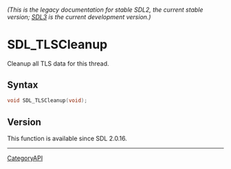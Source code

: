 ====== (This is the legacy documentation for stable SDL2, the current stable version; [https://wiki.libsdl.org/SDL3/ SDL3] is the current development version.) ======
= SDL_TLSCleanup =

Cleanup all TLS data for this thread.

== Syntax ==

<syntaxhighlight lang='c'>
void SDL_TLSCleanup(void);
</syntaxhighlight>

== Version ==

This function is available since SDL 2.0.16.

----
[[CategoryAPI]]


